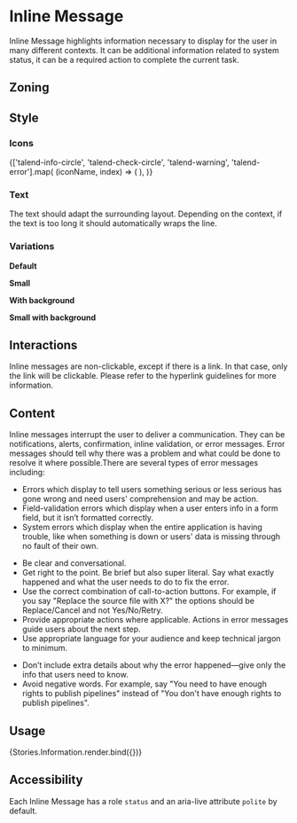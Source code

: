 

<Meta title="Components/Inline Message" component={InlineMessage} />

# Inline Message

Inline Message highlights information necessary to display for the user in many different contexts.
It can be additional information related to system status, it can be a required action to complete the current task.

## Zoning

<FigmaImage
	src="https://www.figma.com/file/qc8oUSyVJM67gSsbTShftt/%F0%9F%93%90-Zoning?node-id=12%3A96"
	alt="zoning image for inline messages"
/>

## Style

### Icons

<IconGallery>
	{['talend-info-circle', 'talend-check-circle', 'talend-warning', 'talend-error'].map(
		(iconName, index) => (
			<IconItem key={index} name={iconName}>
				<Icon name={iconName} />
			</IconItem>
		),
	)}
</IconGallery>

### Text

The text should adapt the surrounding layout. Depending on the context, if the text is too long it should automatically wraps the line.

### Variations

**Default**

<Canvas>
	<Story story={Stories.Information} />
	<Story story={Stories.Success} />
	<Story story={Stories.Warning} />
	<Story story={Stories.Destructive} />
</Canvas>

**Small**

<Canvas>
	<Story story={Stories.InformationSmall} />
	<Story story={Stories.SuccessSmall} />
	<Story story={Stories.WarningSmall} />
	<Story story={Stories.DestructiveSmall} />
</Canvas>

**With background**

<Canvas>
	<Story story={Stories.InformationBackground} />
	<Story story={Stories.SuccessBackground} />
	<Story story={Stories.WarningBackground} />
	<Story story={Stories.DestructiveBackground} />
</Canvas>

**Small with background**

<Canvas>
	<Story story={Stories.InformationBackgroundSmall} />
	<Story story={Stories.SuccessBackgroundSmall} />
	<Story story={Stories.WarningBackgroundSmall} />
	<Story story={Stories.DestructiveBackgroundSmall} />
</Canvas>

## Interactions

Inline messages are non-clickable, except if there is a link. In that case, only the link will be clickable.
Please refer to the hyperlink guidelines for more information.

## Content

Inline messages interrupt the user to deliver a communication. They can be notifications, alerts, confirmation, inline validation, or error messages.
Error messages should tell why there was a problem and what could be done to resolve it where possible.There are several types of error messages including:

<ul>
	<li>
		Errors which display to tell users something serious or less serious has gone wrong and need
		users' comprehension and may be action.
	</li>
	<li>
		Field-validation errors which display when a user enters info in a form field, but it isn’t
		formatted correctly.
	</li>
	<li>
		System errors which display when the entire application is having trouble, like when something
		is down or users' data is missing through no fault of their own.
	</li>
</ul>

<Use>
	<Use.Do>
		<ul>
			<li>Be clear and conversational.</li>
			<li>
				Get right to the point. Be brief but also super literal. Say what exactly happened and what
				the user needs to do to fix the error.
			</li>
			<li>
				Use the correct combination of call-to-action buttons. For example, if you say "Replace the
				source file with X?" the options should be Replace/Cancel and not Yes/No/Retry.
			</li>
			<li>
				Provide appropriate actions where applicable. Actions in error messages guide users about
				the next step.
			</li>
			<li>Use appropriate language for your audience and keep technical jargon to minimum.</li>
		</ul>
	</Use.Do>
	<Use.Dont>
		<ul>
			<li>
				Don’t include extra details about why the error happened—give only the info that users need
				to know.
			</li>
			<li>
				Avoid negative words. For example, say "You need to have enough rights to publish pipelines"
				instead of "You don't have enough rights to publish pipelines".
			</li>
		</ul>
	</Use.Dont>
</Use>

## Usage

<Canvas>
	<Story
		name="basic"
		args={{
			title: 'A title',
			description: 'with a description',
			small: false,
			withBackground: false,
		}}
		argTypes={{
			variant: {
				name: 'Variation',
				description: 'InlineMessage variation',
				control: {
					type: 'select',
					options: ['Information', 'Success', 'Warning', 'Destructive'],
				},
			},
		}}
	>
		{Stories.Information.render.bind({})}
	</Story>
</Canvas>

<ArgsTable story="basic" />

## Accessibility

Each Inline Message has a role `status` and an aria-live attribute `polite` by default.
